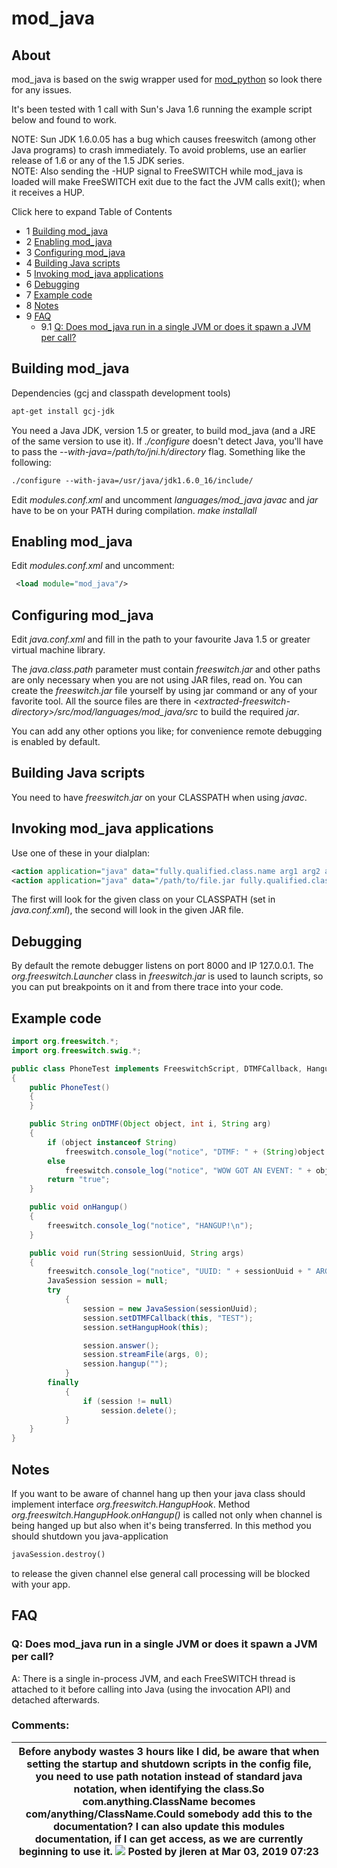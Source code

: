 
# mod_java 

 

## About

mod\_java is based on the swig wrapper used for [mod\_python](./mod_python_1048940.mdx#eol) so look there for any issues.

It's been tested with 1 call with Sun's Java 1.6 running the example script below and found to work.

NOTE: Sun JDK 1.6.0.05 has a bug which causes freeswitch (among other Java programs) to crash immediately. To avoid problems, use an earlier release of 1.6 or any of the 1.5 JDK series.  
NOTE: Also sending the -HUP signal to FreeSWITCH while mod\_java is loaded will make FreeSWITCH exit due to the fact the JVM calls exit(); when it receives a HUP.

Click here to expand Table of Contents

* 1 [Building mod\_java](#building-mod_java)
* 2 [Enabling mod\_java](#enabling-mod_java)
* 3 [Configuring mod\_java](#configuring-mod_java)
* 4 [Building Java scripts](#building-java-scripts)
* 5 [Invoking mod\_java applications](#invoking-mod_java-applications)
* 6 [Debugging](#debugging)
* 7 [Example code](#example-code)
* 8 [Notes](#notes)
* 9 [FAQ](#faq)  
   * 9.1 [Q: Does mod\_java run in a single JVM or does it spawn a JVM per call?](#q-does-mod_java-run-in-a-single-jvm-or-does-it-spawn-a-jvm-per-call)

## Building mod_java

Dependencies (gcj and classpath development tools)

```xml
apt-get install gcj-jdk
```

You need a Java JDK, version 1.5 or greater, to build mod\_java (and a JRE of the same version to use it). If _./configure_ doesn't detect Java, you'll have to pass the _\--with-java=/path/to/jni.h/directory_ flag. Something like the following:

```xml
./configure --with-java=/usr/java/jdk1.6.0_16/include/
```

Edit _modules.conf.xml_ and uncomment _languages/mod\_java_ _javac_ and _jar_ have to be on your PATH during compilation. _make installall_

## Enabling mod_java

Edit _modules.conf.xml_ and uncomment:

```xml
 <load module="mod_java"/>
```

## Configuring mod_java

Edit _java.conf.xml_ and fill in the path to your favourite Java 1.5 or greater virtual machine library.

The _java.class.path_ parameter must contain _freeswitch.jar_ and other paths are only necessary when you are not using JAR files, read on. You can create the _freeswitch.jar_ file yourself by using jar command or any of your favorite tool. All the source files are there in _\<extracted-freeswitch-directory>/src/mod/languages/mod\_java/src_ to build the required _jar_.

You can add any other options you like; for convenience remote debugging is enabled by default.

## Building Java scripts

You need to have _freeswitch.jar_ on your CLASSPATH when using _javac_.

## Invoking mod_java applications

Use one of these in your dialplan:

```xml
<action application="java" data="fully.qualified.class.name arg1 arg2 arg3"/>
<action application="java" data="/path/to/file.jar fully.qualified.class.name arg1 arg2 arg3"/>
```

The first will look for the given class on your CLASSPATH (set in _java.conf.xml_), the second will look in the given JAR file.

## Debugging

By default the remote debugger listens on port 8000 and IP 127.0.0.1\. The _org.freeswitch.Launcher_ class in _freeswitch.jar_ is used to launch scripts, so you can put breakpoints on it and from there trace into your code.

## Example code

```java
import org.freeswitch.*;
import org.freeswitch.swig.*;

public class PhoneTest implements FreeswitchScript, DTMFCallback, HangupHook
{
    public PhoneTest()
    {
    }

    public String onDTMF(Object object, int i, String arg)
    {
        if (object instanceof String)
            freeswitch.console_log("notice", "DTMF: " + (String)object + " ARG: " + arg + "\n");
        else
            freeswitch.console_log("notice", "WOW GOT AN EVENT: " + object.toString());
        return "true";
    }

    public void onHangup()
    {
        freeswitch.console_log("notice", "HANGUP!\n");
    }

    public void run(String sessionUuid, String args)
    {
        freeswitch.console_log("notice", "UUID: " + sessionUuid + " ARGS: " + args + "\n");
        JavaSession session = null;
        try
            {
                session = new JavaSession(sessionUuid);
                session.setDTMFCallback(this, "TEST");
                session.setHangupHook(this);

                session.answer();
                session.streamFile(args, 0);
                session.hangup("");
            }
        finally
            {
                if (session != null)
                    session.delete();
            }
    }
}
```

## Notes

If you want to be aware of channel hang up then your java class should implement interface _org.freeswitch.HangupHook_. Method _org.freeswitch.HangupHook.onHangup()_ is called not only when channel is being hanged up but also when it's being transferred. In this method you should shutdown you java-application

```xml
javaSession.destroy()
```

to release the given channel else general call processing will be blocked with your app.

## FAQ

### Q: Does mod_java run in a single JVM or does it spawn a JVM per call?

A: There is a single in-process JVM, and each FreeSWITCH thread is attached to it before calling into Java (using the invocation API) and detached afterwards.

### Comments:

| Before anybody wastes 3 hours like I did, be aware that when setting the startup and shutdown scripts in the config file, you need to use path notation instead of standard java notation, when identifying the class.So com.anything.ClassName becomes com/anything/ClassName.Could somebody add this to the documentation? I can also update this modules documentation, if I can get access, as we are currently beginning to use it. ![](/images/icons/contenttypes/comment_16.png) Posted by jleren at Mar 03, 2019 07:23 |
| ----------------------------------------------------------------------------------------------------------------------------------------------------------------------------------------------------------------------------------------------------------------------------------------------------------------------------------------------------------------------------------------------------------------------------------------------------------------------------------------------------------------------------- |


